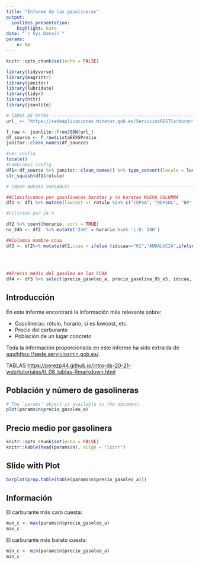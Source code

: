 ```yaml
---
title: "Informe de las gasolineras"
output: 
  ioslides_presentation: 
    highlight: kate
date: "`r Sys.Date()`"
params:
    n: NA
---
```


```r
knitr::opts_chunk$set(echo = FALSE)

library(tidyverse)
library(magrittr)
library(janitor)
library(lubridate)
library(tidyr)
library(httr)
library(jsonlite)

# CARGA DE DATOS ---------------------------------------------------------
url_ <- "https://sedeaplicaciones.minetur.gob.es/ServiciosRESTCarburantes/PreciosCarburantes/EstacionesTerrestres/"

f_raw <- jsonlite::fromJSON(url_)
df_source <- f_raw$ListaEESSPrecio 
janitor::clean_names(df_source) 

#ver config
locale() 
#Cambiamos config
df1<-df_source %>% janitor::clean_names() %>% type_convert(locale = locale(decimal_mark = ","))
str_squish(df1$rotulo)

# CREAR NUEVAS VARIABLES ------------------------------------------------

##Clasificamos por gasolineras baratas y no baratas NUEVA COLUMNA
df2 <- df1 %>% mutate(lowcost =! rotulo %in% c("CEPSA", "REPSOL", "BP", "SHELL"))

#Filtrado por 24 h

df2 %>% count(horario, sort = TRUE)
no_24h <- df2  %>% mutate('24H' = horario %in% 'L-D: 24H')

##Columna nombre ccaa
df3 <- df2%>% mutate(df2,ccaa = ifelse (idccaa=="01","ANDALUCIA",ifelse (idccaa=="02","ARAGON", ifelse (idccaa=="03","ASTURIAS", ifelse (idccaa=="04","BALEARES", 
                                                                                                                                                ifelse (idccaa=="05","CANARIAS",ifelse (idccaa=="06","CANTABRIA", ifelse (idccaa=="07","CASTILLA Y LEON", 
                                                                                                                                                                                                                   ifelse (idccaa=="08","CASTILLA - LA MANCHA", ifelse (idccaa=="09","CATALUÑA", ifelse (idccaa=="10","COMUNIDAD VALENCIANA",
                                                                                                                                                                                                                                                                                                                ifelse (idccaa=="11","EXTREMADURA", ifelse (idccaa=="12","GALICIA", ifelse (idccaa=="13","MADRID", ifelse (idccaa=="14","MURCIA", ifelse (idccaa=="15","NAVARRA",
                                                                                                                                                                                                                                                                                                                                                                                                                                                          ifelse (idccaa=="16","PAIS VASCO", ifelse (idccaa=="17","LA RIOJA",ifelse (idccaa=="18","CEUTA",ifelse (idccaa=="19","MELILLA","NA"))))))))))))))))))))
##Precio medio del gasoleo en las CCAA
df4 <- df3 %>% select(precio_gasoleo_a, precio_gasolina_95_e5, idccaa, rotulo, lowcost) %>% drop_na() %>% group_by(idccaa, lowcost) %>% summarize(mean(precio_gasoleo_a), mean(precio_gasolina_95_e5))
```


## Introducción

En este informe encontrará la información más relevante sobre:

- Gasolineras: rótulo, horario, si es lowcost, etc.
- Precio del carburante 
- Población de un lugar concreto

Toda la información proporcionada en este informe ha sido extraida de [aquí](https://sede.serviciosmin.gob.es/)<https://sede.serviciosmin.gob.es/>.

TABLAS <https://perezp44.github.io/intro-ds-20-21-web/tutoriales/tt_08_tablas-Rmarkdown.html>


## Población y número de gasolineras

```r
# The `params` object is available in the document.
plot(params$n$precio_gasoleo_a)
```

## Precio medio por gasolinera

```r
knitr::opts_chunk$set(echo = FALSE)
knitr::kable(head(params$n), align = "lccrr")
```

## Slide with Plot

```r
barplot(prop.table(table(params$n$precio_gasoleo_a)))
```

## Información
El carburante más caro cuesta: 
```r
max_c <- max(params$n$precio_gasoleo_a)
max_c
```
El carburante más barato cuesta:
```r
min_c <- min(params$n$precio_gasoleo_a)
min_c
```





